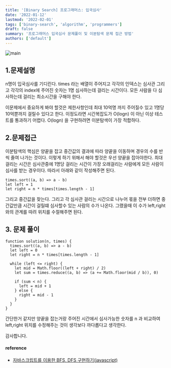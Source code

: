 ```yaml
---
title: '[Binary Search] 프로그래머스: 입국심사'
date: '2022-01-12'
lastmod: '2022-02-01'
tags: ['binary-search', 'algorithm', 'programmers']
draft: false
summary: '프로그래머스 입국심사 문제풀이 및 이분탐색 문제 접근 방법'
authors: ['default']
---
```


![main](/static/programmers/cover.jpg)

## 1.문제설명

n명이 입국심사를 기디린다. times 라는 배열이 주어지고 각각의 인덱스는 심사관 그리고 각각의 index에 주어진 숫자는 1명 심사하는데 걸리는 시간이다. 모든 사람을 다 심사하는데 걸리는 최소시간을 구해야 한다.

이문제에서 중요하게 봐야 할것은 제한사항인데 최대 10억명 까지 주어질수 있고 1명당 10억뿐까지 걸릴수 있다고 한다. 이정도라면 시간복잡도가 O(logn) 이 아닌 이상 테스트를 통과하기 어렵다. O(logn) 을 구현하려면 이분탐색이 가장 적합하다.

## 2.문제접근

이분탐색의 핵심은 양끝을 잡고 중간값의 결과에 따라 양끝을 이동하며 경우의 수를 반씩 줄여 나가는 것이다. 이렇게 하기 위해서 해야 할것은 우선 양끝을 잡아야한다. 최대걸리는 시간은 심사관중에 1명당 걸리는 시간이 가장 오래걸리는 사람에게 모든 사람이 심사를 받는 경우이다. 따라서 아래와 같이 작성해주면 된다.

```tsx
times.sort((a, b) => a - b)
let left = 1
let right = n * times[times.length - 1]
```

그리고 중간값을 찾는다. 그리고 각 심사관 걸리는 시간으로 나누어 몫을 전부 더하면 중간값만큼 시간이 걸릴떄 심사할수 있는 사람의 수가 나온다. 그랬을때 이 수가 left,right 와의 관계를 따려 위치를 수절해주면 된다.

## 3. 문제 풀이

```tsx
function solution(n, times) {
  times.sort((a, b) => a - b)
  let left = 0
  let right = n * times[times.length - 1]

  while (left <= right) {
    let mid = Math.floor((left + right) / 2)
    let sum = times.reduce((a, b) => (a += Math.floor(mid / b)), 0)

    if (sum < n) {
      left = mid + 1
    } else {
      right = mid - 1
    }
  }
}
```

간단한거 같지만 양끝을 잡는거랑 주어진 시간에서 심사가능한 숫자를 n 과 비교하여 left,right 위치를 수정해주는 것이 생각보다 까다롭다고 생각한다.

감사합니다.

#### reference

- [자바스크립트를 이용한 BFS, DFS 구현하기(javascript)](https://choonse.com/2022/02/16/945/)
